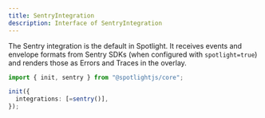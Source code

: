 ```yaml
---
title: SentryIntegration
description: Interface of SentryIntegration
---
```


The Sentry integration is the default in Spotlight. It receives events and envelope formats from Sentry SDKs (when configured with `spotlight=true`) and renders those as Errors and Traces in the overlay.

```ts
import { init, sentry } from "@spotlightjs/core";

init({
  integrations: [=sentry()],
});
```
